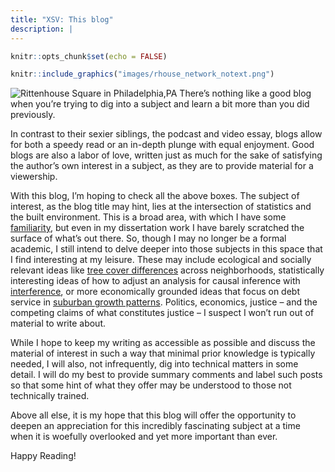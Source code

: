 ```yaml
---
title: "XSV: This blog"
description: |
---
```


```r
knitr::opts_chunk$set(echo = FALSE)
```

```r
knitr::include_graphics("images/rhouse_network_notext.png")
```
![Rittenhouse Square in Philadelphia,PA](images/rhouse_network_notext.png)
There's nothing like a good blog when you're trying to dig into a subject and learn a bit more than you did previously.


In contrast to their sexier siblings, the podcast and video essay, blogs allow for both a speedy read or an in-depth plunge with equal enjoyment. Good blogs are also a labor of love, written just as much for the sake of satisfying the author's own interest in a subject, as they are to provide material for a viewership.

With this blog, I'm hoping to check all the above boxes. The subject of interest, as the blog title may hint, lies at the intersection of statistics and the built environment.
This is a broad area, with which I have some [familiarity](http://apetersonsite.org/), 
but even in my dissertation work I have barely scratched the surface of what's out there.
So, though I may no longer be a formal academic, I still intend to delve deeper 
into those subjects in this space that I find interesting at my leisure.
These may include ecological and socially relevant ideas like [tree cover differences](https://www.nature.com/articles/s42949-021-00022-0) 
across neighborhoods, statistically interesting ideas of how to
adjust an analysis for causal inference with [interference](https://arxiv.org/abs/1702.03578), or more economically 
grounded ideas that focus on debt service in [suburban growth patterns](https://www.strongtowns.org/journal/2018/8/22/the-more-we-grow-the-poorer-we-become).
Politics, economics, justice – and the competing claims of what constitutes justice –
I suspect I won't run out of material to write about. 


While I hope to keep my writing as accessible as possible and discuss the 
material of interest in such a way that minimal prior knowledge is typically 
needed, I will also, not infrequently, dig into technical matters in some detail.
I will do my best to provide summary comments and label such posts so that
some hint of what they offer may be understood to those not technically trained.


Above all else, it is my hope that this blog will offer the opportunity to 
deepen an appreciation for this incredibly fascinating subject at a time when
it is woefully overlooked and yet more important than ever.

Happy Reading!